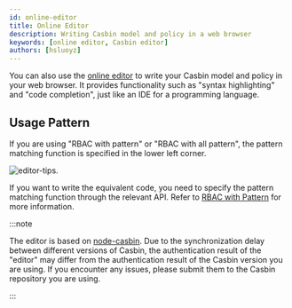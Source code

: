 ```yaml
---
id: online-editor
title: Online Editor
description: Writing Casbin model and policy in a web browser
keywords: [online editor, Casbin editor]
authors: [hsluoyz]
---
```


You can also use the [online editor](/editor) to write your Casbin model and policy in your web browser. It provides functionality such as "syntax highlighting" and "code completion", just like an IDE for a programming language.

## Usage Pattern

If you are using "RBAC with pattern" or "RBAC with all pattern", the pattern matching function is specified in the lower left corner.

![editor-tips](/img/editor-tips.png).

If you want to write the equivalent code, you need to specify the pattern matching function through the relevant API. Refer to [RBAC with Pattern](/docs/rbac-with-pattern) for more information.

:::note

The editor is based on [node-casbin](https://github.com/casbin/node-casbin). Due to the synchronization delay between different versions of Casbin, the authentication result of the "editor" may differ from the authentication result of the Casbin version you are using. If you encounter any issues, please submit them to the Casbin repository you are using.

:::
